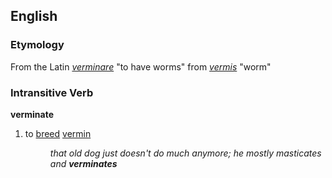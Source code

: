 == English ==
=== Etymology ===
From the Latin ''[[verminare]]'' "to have worms" from ''[[vermis]]'' "worm"

=== Intransitive Verb ===
'''verminate'''
# to [[breed]] [[vermin]]
#: ''that old dog just doesn't do much anymore; he mostly masticates and '''verminates'''''